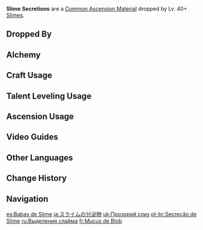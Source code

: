 {{Item Infobox
|id           = 112003
|image        = Item Slime Secretions.png
|type         = Common Ascension Materials
|group        = Slime Slimes
|group2       = General Enemy Drops
|invCategory  = Character Development Items
|rarity       = 2
|description  = Mildly purified slime secretions. Harmful to the skin. Please avoid direct exposure.
|source1      = Dropped by Lv. 40+ [[Slimes]]
|source2      = [[Alchemy]]
}}
'''Slime Secretions''' are a [[Common Ascension Material]] dropped by Lv. 40+ [[Slimes]].

==Dropped By==
{{Dropped By|level=40}}

==Alchemy==
{{Recipe
|type = Crafting
|Slime Condensate = 3
|Mora = 25
|sort = Slime Condensate,Mora
}}

==Craft Usage==
{{Craft Usage}}

==Talent Leveling Usage==
{{Talent Leveling Usage}}

==Ascension Usage==
{{Ascension Usage}}

==Video Guides==
{{EVT
|video1   = https://youtu.be/yPpIZ8oYRi8
|caption1 = Mondstadt Region Farm Guide

|video2   = https://youtu.be/WygaIgDClwY
|caption2 = Liyue Region Farm Guide
}}

==Other Languages==
{{Other Languages
|en      = Slime Secretions
|zhs     = 史莱姆清
|zhs_rm  = Shǐláimǔ qīng
|zht     = 史萊姆清
|zht_rm  = Shǐláimǔ qīng
|zh_tl   = Clear Slime
|ja      = スライムの分泌物
|ja_rm   = Suraimu no Bunpitsubutsu
|ja_tl   = Slime Secretions
|ko      = 슬라임청
|ko_rm   = Seullaimcheong
|ko_tl   = Slime Syrup
|es      = Babas de Slime
|es_tl   = Slime Drool
|fr      = Mucus de Blob
|fr_tl   = Blob Mucus
|ru      = Выделения слайма
|ru_tl   = Slime Secretions
|th      = Slime Secretions
|vi      = Tinh Slime
|vi_tl   = 
|de      = Schleimkondensat
|de_tl   = Slime Condensate
|de_note = The German translation switches the names of [[Slime Condensate]] and Slime Secretions.
|id      = Slime Secretions
|pt      = Secreção de Slime
|pt_tl   = Slime Secretion
}}

==Change History==
{{Change History|1.0}}

==Navigation ==
{{Development Item Navbox|type=Common Ascension Materials}}

[[es:Babas de Slime]]
[[ja:スライムの分泌物]]
[[uk:Прозорий слиз]]
[[pt-br:Secreção de Slime]]
[[ru:Выделения слайма]]
[[fr:Mucus de Blob]]